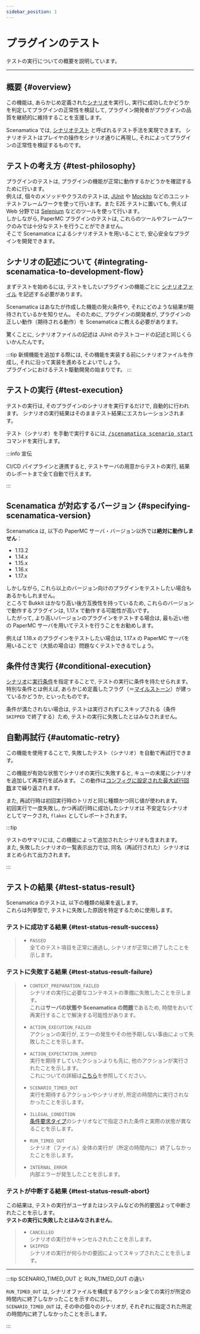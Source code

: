 ```yaml
---
sidebar_position: 1
---
```



# プラグインのテスト

テストの実行についての概要を説明しています。

---

## 概要 {#overview}

この機能は, あらかじめ定義された[シナリオ](/docs/use/scenario)を実行し, 実行に成功したかどうかを判定してプラグインの正常性を検証して, 
プラグイン開発者がプラグインの品質を継続的に維持することを支援します。

Scenamatica では, [シナリオテスト](https://e-words.jp/w/%E3%82%B7%E3%83%8A%E3%83%AA%E3%82%AA%E3%83%86%E3%82%B9%E3%83%88.html) と呼ばれるテスト手法を実現できます。
シナリオテストはプレイヤの操作をシナリオ通りに再現し, それによってプラグインの正常性を検証するものです。  

## テストの考え方 {#test-philosophy}

プラグインのテストは, プラグインの機能が正常に動作するかどうかを確認するために行います。  
例えば, 個々のメソッドやクラスのテストは, [JUnit](https://junit.org/junit5/) や [Mockito](https://site.mockito.org/)
などのユニットテストフレームワークを使って行います。また E2E テストに置いても, 例えば Web 分野では [Selenium](https://www.selenium.dev/) 
などのツールを使って行います。  
しかしながら, PaperMC プラグインのテストは, これらのツールやフレームワークのみでは十分なテストを行うことができません。  
そこで Scenamatica によるシナリオテストを用いることで, 安心安全なプラグインを開発できます。

## シナリオの記述について {#integrating-scenamatica-to-development-flow}

まずテストを始めるには, テストをしたいプラグインの機能ごとに [シナリオファイル](/docs/use/scenario#scenario-file) を記述する必要があります。

Scenamatica はあなたが作成した機能の発火条件や, それにどのような結果が期待されているかを知りせん。
そのために, プラグインの開発者が, プラグインの正しい動作（期待される動作）を Scenamatica に教える必要があります。

驚くことに, シナリオファイルの記述は JUnit のテストコードの記述と同じくらいかんたんです。  

<BelowDocument docId="use/scenario/scenario-file"
               label="シナリオファイル"
/>


:::tip
新規機能を追加する際には, その機能を実装する前にシナリオファイルを作成し, それに沿って実装を進めるとよいでしょう。  
プラグインにおけるテスト駆動開発の始まりです。
:::

## テストの実行 {#test-execution}

テストの実行は, そのプラグインのシナリオを実行するだけで, 自動的に行われます。
シナリオの実行結果はそのままテスト結果にエスカレーションされます。

テスト（シナリオ）を手動で実行するには, [<kbd>/scenamatica scenario start</kbd>](/docs/use/commands/scenario#start)コマンドを実行します。

:::info 宣伝

CI/CD パイプラインと連携すると, テストサーバの用意からテストの実行, 結果のレポートまで全て自動で行えます。

<BelowDocument docId="use/integration/ci-cd"
               label="CI/CD パイプラインとの連携"
/>

:::

## Scenamatica が対応するバージョン {#specifying-scenamatica-version}

Scenamatica は, 以下の PaperMC サーバ・バージョン以外では**絶対に動作しません**：

+ 1.13.2
+ 1.14.x
+ 1.15.x
+ 1.16.x
+ 1.17.x

しかしながら, これら以上のバージョン向けのプラグインをテストしたい場合もあるかもしれません。  
ところで Bukkit はかなり高い後方互換性を持っているため, これらのバージョンで動作するプラグインは, 1.17.x で動作する可能性が高いです。  
したがって, より高いバージョンのプラグインをテストする場合は, 最も近い他の PaperMC サーバを用いてテストを行うことをお勧めします。

例えば 1.18.x のプラグインをテストしたい場合は, 1.17.x の PaperMC サーバを用いることで（大抵の場合は）問題なくテストできるでしょう。

## 条件付き実行 {#conditional-execution}

[シナリオ](/docs/use/scenario)に[実行条件](/docs/use/scenario/elements#conditional-execution)を指定することで, テストの実行に条件を持たせられます。  
特別な条件とは例えば, あらかじめ定義したフラグ（＝[マイルストーン](/docs/use/scenario/milestone)）が建っているかどうか, といったものです。

条件が満たされない場合は, テストは実行されずにスキップされる（条件 `SKIPPED` で終了する）ため, テストの実行に失敗したとはみなされません。

## 自動再試行 {#automatic-retry}

この機能を使用することで, 失敗したテスト（シナリオ）を自動で再試行できます。

この機能が有効な状態でシナリオの実行に失敗すると, キューの末尾にシナリオを追加して再実行を試みます。
この動作は[コンフィグに設定された最大試行回数](/docs/getting-started/configuration#execution-retry-maxAttempts)まで繰り返されます。

また, 再試行時は初回実行時のトリガと同じ種類かつ同じ値が使われます。  
初回実行で一度失敗し, かつ再試行時に成功したシナリオは 不安定なシナリオ としてマークされ, 
`flakes` としてレポートされます。

:::tip

テストのサマリには, この機能によって追加されたシナリオも含まれます。  
また, 失敗したシナリオの一覧表示出力では, 同名（再試行された）シナリオはまとめられて出力されます。

:::

## テストの結果 {#test-status-result}

Scenamatica のテストは, 以下の種類の結果を返します。  
これらは列挙型で, テストに失敗した原因を特定するために使用します。

### テストに成功する結果 {#test-status-result-success}

> + `PASSED`  
>    全てのテスト項目を正常に通過し, シナリオが正常に終了したことを示します。

### テストに失敗する結果 {#test-status-result-failure}

> + `CONTEXT_PREPARATION_FAILED`  
>   シナリオの実行に必要なコンテキストの準備に失敗したことを示します。  
>   これは**サーバの状態や Scenamatica の問題**であるため, 時間をおいて再実行することで解決する可能性があります。
> + `ACTION_EXECUTION_FAILED`  
>   アクションの実行が, エラーの発生やその他予期しない事由によって失敗したことを示します。
> + `ACTION_EXPECTATION_JUMPED`  
>   実行を期待すしていたクションよりも先に, 他のアクションが実行されたことを示します。  
>   これについての詳細は[こちら](/use/scenario/elements#scenario-type-action-expect)を参照してください。
> + `SCENARIO_TIMED_OUT`  
>   実行を期待するアクションやシナリオが, 所定の時間内に実行されなかったことを示します。
> + `ILLEGAL_CONDITION`  
>   [条件要求タイプ](/docs/use/scenario/elements#scenario-type-condition-require)のシナリオなどで指定された条件と実際の状態が異なることを示します。
> 
> + `RUN_TIMED_OUT`  
>   シナリオ（ファイル）全体の実行が（所定の時間内に）終了しなかったことを示します。
> + `INTERNAL_ERROR`  
>   内部エラーが発生したことを示します。

### テストが中断する結果 {#test-status-result-abort}

この結果は, テストの実行がユーザまたはシステムなどの外的要因よって中断されたことを示します。  
**テストの実行に失敗したとはみなされません**。

> + `CANCELLED`  
>   シナリオの実行がキャンセルされたことを示します。
> + `SKIPPED`  
>   シナリオの実行が何らかの要因によってスキップされたことを示します。

---

:::tip SCENARIO_TIMED_OUT と RUN_TIMED_OUT の違い

`RUN_TIMED_OUT` は, シナリオファイルを構成するアクション全ての実行が所定の時間内に終了しなかったことを示すのに対し,   
`SCENARIO_TIMED_OUT` は, その中の個々のシナリオが, それぞれに指定された所定の時間内に終了しなかったことを示します。

:::
